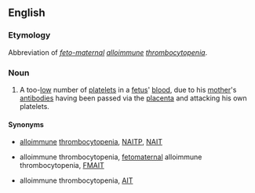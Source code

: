 ==English==
{{wikipedia|feto-maternal alloimmune thrombocytopenia}}

===Etymology===
Abbreviation of ''[[feto-maternal]] [[alloimmune]] [[thrombocytopenia]]''.

===Noun===
{{en-noun|-}}

# {{label|en|pathology}} A too-[[low]] number of [[platelets]] in a [[fetus]]' [[blood]], due to his [[mother]]'s [[antibody|antibodies]] having been passed via the [[placenta]] and attacking his own platelets.

====Synonyms====
* {{l|en|neonatal}} [[alloimmune]] [[thrombocytopenia]], [[NAITP]], [[NAIT]]
* {{l|en|feto-maternal}} alloimmune thrombocytopenia, [[fetomaternal]] alloimmune thrombocytopenia, [[FMAIT]]
* alloimmune thrombocytopenia, [[AIT]]